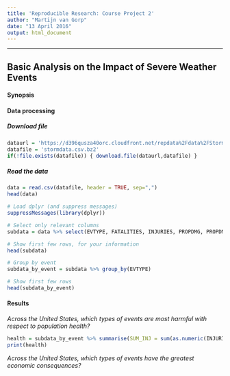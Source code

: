 ```yaml
---
title: 'Reproducible Research: Course Project 2'
author: "Martijn van Gorp"
date: "13 April 2016"
output: html_document
---
```

***
## Basic Analysis on the Impact of Severe Weather Events

#### Synopsis

#### Data processing

##### Download file
```r
dataurl = 'https://d396qusza40orc.cloudfront.net/repdata%2Fdata%2FStormData.csv.bz2'
datafile = 'stormdata.csv.bz2'
if(!file.exists(datafile)) { download.file(dataurl,datafile) }
```

##### Read the data
```r
data = read.csv(datafile, header = TRUE, sep=",")
head(data)
```

```r
# Load dplyr (and suppress messages)
suppressMessages(library(dplyr))

# Select only relevant columns
subdata = data %>% select(EVTYPE, FATALITIES, INJURIES, PROPDMG, PROPDMGEXP, CROPDMG, CROPDMGEXP)

# Show first few rows, for your information
head(subdata)

# Group by event
subdata_by_event = subdata %>% group_by(EVTYPE)

# Show first few rows
head(subdata_by_event)
```


#### Results
*Across the United States, which types of events are most harmful with respect to population health?*
```r
health = subdata_by_event %>% summarise(SUM_INJ = sum(as.numeric(INJURIES)))
print(health)
```

*Across the United States, which types of events have the greatest economic consequences?*    





